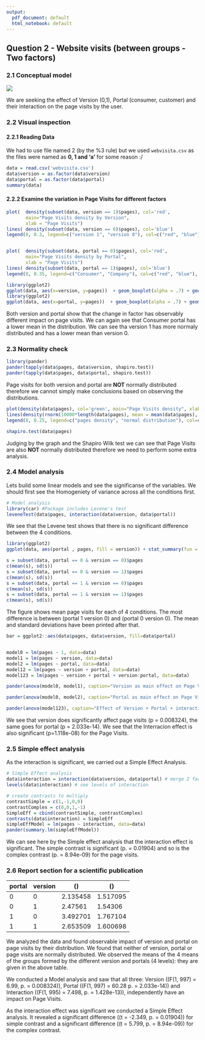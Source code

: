 ```yaml
---
output:
  pdf_document: default
  html_notebook: default
---
```


## Question 2 - Website visits (between groups - Two factors)

### 2.1 Conceptual model
![](C:\Users\bshar\Desktop\Studies\Q3\Sem Data Sci\semimar-data-sci\Coursework-A\Part-2\Ques-2\Q2 conceptual model.jpg)

We are seeking the effect of Version (0,1), Portal (consumer, customer) and their interaction on the page visits by the user.

### 2.2 Visual inspection
#### 2.2.1 Reading Data

We had to use file named 2 (by the %3 rule) but we used ```webvisita.csv``` as the files were named as **0, 1 and 'a'** for some reason  :/

```r
data = read.csv('webvisita.csv')
data$version = as.factor(data$version)
data$portal = as.factor(data$portal)
summary(data)
```

#### 2.2.2 Examine the variation in Page Visits for different factors


```r
plot(  density(subset(data, version == 1)$pages), col='red', 
       main="Page Visits density by Version",
       xlab = "Page Visits")
lines( density(subset(data, version == 0)$pages), col='blue')
legend(8, 0.3, legend=c("version 1", "version 0"), col=c("red", "blue"), lty=1, cex=0.8)


plot(  density(subset(data, portal == 0)$pages), col='red',
       main="Page Visits density by Portal",
       xlab = "Page Visits")
lines( density(subset(data, portal == 1)$pages), col='blue')
legend(8, 0.35, legend=c("Consumer", "Company"), col=c("red", "blue"), lty=1, cex=0.8)
```

```r
library(ggplot2)
ggplot(data, aes(x=version, y=pages))  + geom_boxplot(alpha = .7) + geom_jitter(width = .05, alpha = .2) 
library(ggplot2)
ggplot(data, aes(x=portal, y=pages))  + geom_boxplot(alpha = .7) + geom_jitter(width = .05, alpha = .2) 
```



Both version and portal show that the change in factor has observably different impact on page visits. We can again see that Consumer portal has a lower mean in the distribution. We can see tha version 1 has more normaly distributed and has a lower mean than version 0.

### 2.3 Normality check

```r
library(pander)
pander(tapply(data$pages, data$version, shapiro.test))
pander(tapply(data$pages, data$portal, shapiro.test))
```

Page visits for both version and portal are **NOT** normally distributed therefore we cannot simply make conclusions based on observing the distributions.
```r
plot(density(data$pages), col='green', main="Page Visits density", xlab = "Page Visits")
lines(density(rnorm(10000*length(data$pages), mean = mean(data$pages), sd = sd(data$pages))))
legend(8, 0.25, legend=c("pages density", "normal distribution"), col=c("green", "black"), lty=1, cex=0.8)
```

```r
shapiro.test(data$pages)
```

Judging by the graph and the Shapiro Wilk test we can see that Page Visits are also **NOT** normally distributed therefore we need to perform some extra analysis.


### 2.4 Model analysis

Lets build some linear models and see the significanse of the variables. We should first see the Homogeniety of variance across all the conditions first.
```r
# Model analysis
library(car) #Package includes Levene's test 
leveneTest(data$pages, interaction(data$version, data$portal))
```
We see that the Levene test shows that there is no significant difference between the 4 conditions.

```r
library(ggplot2)
ggplot(data, aes(portal , pages, fill = version)) + stat_summary(fun = mean, geom = "bar", position="dodge")
```
```r
s = subset(data, portal == 0 & version == 0)$pages
c(mean(s), sd(s))
s = subset(data, portal == 0 & version == 1)$pages
c(mean(s), sd(s))
s = subset(data, portal == 1 & version == 0)$pages
c(mean(s), sd(s))
s = subset(data, portal == 1 & version == 1)$pages
c(mean(s), sd(s))
```


The figure shows mean page visits for each of 4 conditions. The most difference is between (portal 1 version 0) and (portal 0 version 0). The mean and standard deviations have been printed after that.


```r
bar = ggplot2::aes(data$pages, data$version, fill=data$portal)


model0 = lm(pages ~ 1, data=data)
model1 = lm(pages ~ version, data=data)
model2 = lm(pages ~ portal, data=data)
model12 = lm(pages ~ version + portal, data=data)
model123 = lm(pages ~ version + portal + version:portal, data=data)

pander(anova(model0, model1), caption="Version as main effect on Page Visits")
```


```r
pander(anova(model0, model2), caption="Portal as main effect on Page Visits")
```


```r
pander(anova(model123), caption="Effect of Version + Portal + interaction on Page Visits")
```

We see that version does significantly affect page visits (p = 0.008324), the same goes for portal (p = 2.033e-14). We see that the Interracion effect is also significant (p=1.118e-08) for the Page Visits.



### 2.5 Simple effect analysis
As the interaction is significant, we carried out a Simple Effect Analysis.

```r
# Simple Effect analysis
data$interaction = interaction(data$version, data$portal) # merge 2 factors
levels(data$interaction) # see levels of interaction
```


```r
# create contrasts to multiply
contrastSimple = c(1,-1,0,0)
contrastComplex = c(0,0,1,-1)
SimpleEff = cbind(contrastSimple, contrastComplex)
contrasts(data$interaction) = SimpleEff
simpleEffModel = lm(pages ~ interaction, data=data)
pander(summary.lm(simpleEffModel))
```

We can see here by the Simple effect analysis that the interaction effect is significant. The simple contrast is significant (p. = 0.01904) and so is the complex contrast (p. = 8.94e-09) for the page visits.



### 2.6 Report section for a scientific publication

| portal | version | \(\mu\)  |\(\sigma\)|
|--------|---------|----------|----------|
| 0      | 0       | 2.135458 | 1.517095 |
| 0      | 1       | 2.47561  | 1.54306  |
| 1      | 0       | 3.492701 | 1.767104 |
| 1      | 1       | 2.653509 | 1.600698 |

We analyzed the data and found observable impact of version and portal on page visits by their distribution. We found that neither of version, portal or page visits are normally distributed. We observed the means of the 4 means of the groups formed by the different version and portals (4 levels): they are given in the above table.

We conducted a Model analysis and saw that all three: Version \((F(1, 997) = 6.99, p. = 0.008324)\), Portal \((F(1, 997) = 60.28 p. = 2.033e-14)\) and Interaction \((F(1, 995) = 7.498, p. = 1.428e-13)\), independently have an impact on Page Visits.

As the interaction effect was significant we conducted a Simple Effect analysis. It revealed a significant difference \((t = -2.349, p. = 0.01904)\) for simple contrast and a significant difference \((t = 5.799, p. = 8.94e-09)\) for the complex contrast.

